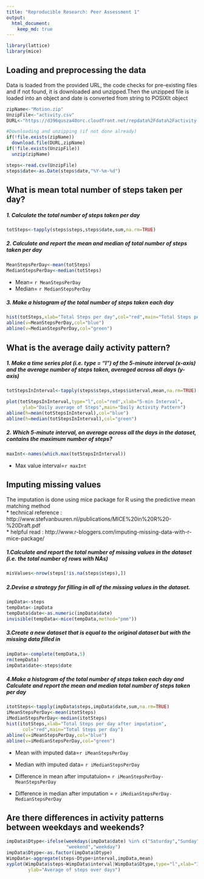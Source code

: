 ```yaml
---
title: "Reproducible Research: Peer Assessment 1"
output: 
  html_document:
    keep_md: true
---
```

```r
library(lattice)
library(mice)
```

## Loading and preprocessing the data
Data is loaded from the provided URL, the code checks for pre-existing files and if not found, it is downloaded and unzipped.Then the unzipped file is loaded into an object and date is converted from string to POSIXlt object
```r
zipName<-"Motion.zip"
UnzipFile<-"activity.csv"
DURL<-"https://d396qusza40orc.cloudfront.net/repdata%2Fdata%2Factivity.zip"

#Downloading and unzipping (if not done already)
if(!file.exists(zipName))
  download.file(DURL,zipName)
if(!file.exists(UnzipFile))
  unzip(zipName)

steps<-read.csv(UnzipFile)
steps$date<-as.Date(steps$date,"%Y-%m-%d")
```

## What is mean total number of steps taken per day?
##### 1. Calculate the total number of steps taken per day
```r
totSteps<-tapply(steps$steps,steps$date,sum,na.rm=TRUE)
```
##### 2. Calculate and report the mean and median of total number of steps taken per day  
```r
MeanStepsPerDay<-mean(totSteps)
MedianStepsPerDay<-median(totSteps)
```  
* Mean= `r MeanStepsPerDay`  
* Median= `r MedianStepsPerDay`     

##### 3. Make a histogram of the total number of steps taken each day

```r
hist(totSteps,xlab="Total Steps per day",col="red",main="Total Steps per day")
abline(v=MeanStepsPerDay,col="blue")
abline(v=MedianStepsPerDay,col="green")
```


## What is the average daily activity pattern?
##### 1. Make a time series plot (i.e. type = "l") of the 5-minute interval (x-axis) and the average number of steps taken, averaged across all days (y-axis)
```r
totStepsInInterval<-tapply(steps$steps,steps$interval,mean,na.rm=TRUE)
```
```r
plot(totStepsInInterval,type="l",col="red",xlab="5-min Interval", 
      ylab="Daily average of Steps",main="Daily Activity Pattern")
abline(h=mean(totStepsInInterval),col="blue")
abline(h=median(totStepsInInterval),col="green")
```
  
##### 2. Which 5-minute interval, on average across all the days in the dataset, contains the maximum number of steps?
```r
maxInt<-names(which.max(totStepsInInterval))
````  
* Max value interval=`r maxInt`

## Imputing missing values
The imputation is done using mice package for R using the predictive mean matching method  
* technical reference : http://www.stefvanbuuren.nl/publications/MICE%20in%20R%20-%20Draft.pdf  
* helpful read : http://www.r-bloggers.com/imputing-missing-data-with-r-mice-package/  

##### 1.Calculate and report the total number of missing values in the dataset (i.e. the total number of rows with NAs)
```r
misValues<-nrow(steps[!is.na(steps$steps),])
````
##### 2.Devise a strategy for filling in all of the missing values in the dataset.
```r
impData<-steps
tempData<-impData
tempData$date<-as.numeric(impData$date)
invisible(tempData<-mice(tempData,method="pmm"))
```
##### 3.Create a new dataset that is equal to the original dataset but with the missing data filled in
```r
impData<-complete(tempData,5)
rm(tempData)
impData$date<-steps$date
```
##### 4.Make a histogram of the total number of steps taken each day and Calculate and report the mean and median total number of steps taken per day
```r
itotSteps<-tapply(impData$steps,impData$date,sum,na.rm=TRUE)
iMeanStepsPerDay<-mean(itotSteps)
iMedianStepsPerDay<-median(itotSteps)
hist(itotSteps,xlab="Total Steps per day after imputation",
      col="red",main="Total Steps per day")
abline(v=iMeanStepsPerDay,col="blue")
abline(v=iMedianStepsPerDay,col="green")
```

* Mean with imputed data=`r iMeanStepsPerDay`  

* Median with imputed data= `r iMedianStepsPerDay`

* Difference in mean after imputatuion= `r iMeanStepsPerDay-MeanStepsPerDay` 

* Difference in median after imputation = `r iMedianStepsPerDay-MedianStepsPerDay`  

## Are there differences in activity patterns between weekdays and weekends?
```r
impData$Dtype<-ifelse(weekdays(impData$date) %in% c("Saturday","Sunday"),
                      "weekend","weekday")
impData$Dtype<-as.factor(impData$Dtype)
WimpData<-aggregate(steps~Dtype+interval,impData,mean)
xyplot(WimpData$steps~WimpData$interval|WimpData$Dtype,type="l",xlab="Interval",
        ylab="Average of steps over days")
```
